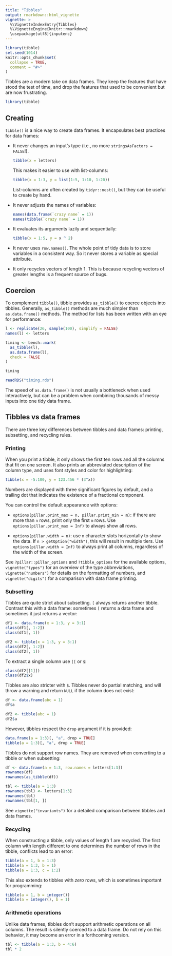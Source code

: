 ```yaml
---
title: "Tibbles"
output: rmarkdown::html_vignette
vignette: >
  %\VignetteIndexEntry{Tibbles}
  %\VignetteEngine{knitr::rmarkdown}
  \usepackage[utf8]{inputenc}
---
```


```r
library(tibble)
set.seed(1014)
knitr::opts_chunk$set(
  collapse = TRUE,
  comment = "#>"
)
```

Tibbles are a modern take on data frames.
They keep the features that have stood the test of time, and drop the features that used to be convenient but are now frustrating.

```r
library(tibble)
```


## Creating

`tibble()` is a nice way to create data frames.
It encapsulates best practices for data frames:

  * It never changes an input's type (i.e., no more `stringsAsFactors = FALSE`!).

    ```r
    tibble(x = letters)
    ```

    This makes it easier to use with list-columns:

    ```r
    tibble(x = 1:3, y = list(1:5, 1:10, 1:20))
    ```

    List-columns are often created by `tidyr::nest()`, but they can be useful to
    create by hand.

  * It never adjusts the names of variables:

    ```r
    names(data.frame(`crazy name` = 1))
    names(tibble(`crazy name` = 1))
    ```

  * It evaluates its arguments lazily and sequentially:

    ```r
    tibble(x = 1:5, y = x ^ 2)
    ```

  * It never uses `row.names()`.
    The whole point of tidy data is to store variables in a consistent way.
    So it never stores a variable as special attribute.

  * It only recycles vectors of length 1.
    This is because recycling vectors of greater lengths is a frequent source of bugs.

## Coercion

To complement `tibble()`, tibble provides `as_tibble()` to coerce objects into tibbles.
Generally, `as_tibble()` methods are much simpler than `as.data.frame()` methods.
The method for lists has been written with an eye for performance:

```r
l <- replicate(26, sample(100), simplify = FALSE)
names(l) <- letters

timing <- bench::mark(
  as_tibble(l),
  as.data.frame(l),
  check = FALSE
)

timing
```

```r
readRDS("timing.rds")
```

The speed of `as.data.frame()` is not usually a bottleneck when used interactively, but can be a problem when combining thousands of messy inputs into one tidy data frame.

## Tibbles vs data frames

There are three key differences between tibbles and data frames: printing, subsetting, and recycling rules.

### Printing

When you print a tibble, it only shows the first ten rows and all the columns that fit on one screen.
It also prints an abbreviated description of the column type, and uses font styles and color for highlighting:

```r
tibble(x = -5:100, y = 123.456 * (3^x))
```

Numbers are displayed with three significant figures by default, and a trailing dot that indicates the existence of a fractional component.

You can control the default appearance with options:

* `options(pillar.print_max = n, pillar.print_min = m)`: if there are more than `n` rows, print only the first `m` rows.
  Use `options(pillar.print_max = Inf)` to always show all rows.

* `options(pillar.width = n)`: use `n` character slots horizontally to show the data. If `n > getOption("width")`, this will result in multiple tiers. Use `options(pillar.width = Inf)` to always print all columns, regardless of the width of the screen.

See `?pillar::pillar_options` and `?tibble_options` for the available options, `vignette("types")` for an overview of the type abbreviations, `vignette("numbers")` for details on the formatting of numbers, and `vignette("digits")` for a comparison with data frame printing.

### Subsetting

Tibbles are quite strict about subsetting.
`[` always returns another tibble.
Contrast this with a data frame: sometimes `[` returns a data frame and sometimes it just returns a vector:

```r
df1 <- data.frame(x = 1:3, y = 3:1)
class(df1[, 1:2])
class(df1[, 1])

df2 <- tibble(x = 1:3, y = 3:1)
class(df2[, 1:2])
class(df2[, 1])
```

To extract a single column use `[[` or `$`:

```r
class(df2[[1]])
class(df2$x)
```

Tibbles are also stricter with `$`.
Tibbles never do partial matching, and will throw a warning and return `NULL` if the column does not exist:

```r
df <- data.frame(abc = 1)
df$a

df2 <- tibble(abc = 1)
df2$a
```

However, tibbles respect the `drop` argument if it is provided:

```r
data.frame(a = 1:3)[, "a", drop = TRUE]
tibble(a = 1:3)[, "a", drop = TRUE]
```

Tibbles do not support row names.
They are removed when converting to a tibble or when subsetting:

```r
df <- data.frame(a = 1:3, row.names = letters[1:3])
rownames(df)
rownames(as_tibble(df))

tbl <- tibble(a = 1:3)
rownames(tbl) <- letters[1:3]
rownames(tbl)
rownames(tbl[1, ])
```

See `vignette("invariants")` for a detailed comparison between tibbles and data frames.


### Recycling

When constructing a tibble, only values of length 1 are recycled.
The first column with length different to one determines the number of rows in the tibble, conflicts lead to an error:

```r
tibble(a = 1, b = 1:3)
tibble(a = 1:3, b = 1)
tibble(a = 1:3, c = 1:2)
```

This also extends to tibbles with *zero* rows, which is sometimes important for programming:

```r
tibble(a = 1, b = integer())
tibble(a = integer(), b = 1)
```


### Arithmetic operations

Unlike data frames, tibbles don't support arithmetic operations on all columns.
The result is silently coerced to a data frame.
Do not rely on this behavior, it may become an error in a forthcoming version.

```r
tbl <- tibble(a = 1:3, b = 4:6)
tbl * 2
```
